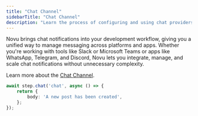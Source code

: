 ```yaml
---
title: "Chat Channel"
sidebarTitle: "Chat Channel"
description: "Learn the process of configuring and using chat providers with Novu"
---
```


Novu brings chat notifications into your development workflow, giving you a unified way to manage messaging across platforms and apps. Whether you're working with tools like Slack or Microsoft Teams or apps like WhatsApp, Telegram, and Discord, Novu lets you integrate, manage, and scale chat notifications without unnecessary complexity.

Learn more about the [Chat Channel](/integrations/providers/chat/overview).

```typescript
await step.chat('chat', async () => {
    return {
        body: 'A new post has been created',
    };
});
```